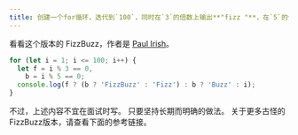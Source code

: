 ```yaml
---
title: 创建一个for循环，迭代到`100`，同时在`3`的倍数上输出**"fizz "**，在`5`的倍数上输出**"buzz"**，在`3`和`5`的公倍数上输出**"fizzbuzz"**。
---
```


看看这个版本的 FizzBuzz，作者是 [Paul Irish](https://gist.github.com/jaysonrowe/1592432#gistcomment-790724)。

```js
for (let i = 1; i <= 100; i++) {
  let f = i % 3 == 0,
    b = i % 5 == 0;
  console.log(f ? (b ? 'FizzBuzz' : 'Fizz') : b ? 'Buzz' : i);
}
```

不过，上述内容不宜在面试时写。 只要坚持长期而明确的做法。 关于更多古怪的FizzBuzz版本，请查看下面的参考链接。
